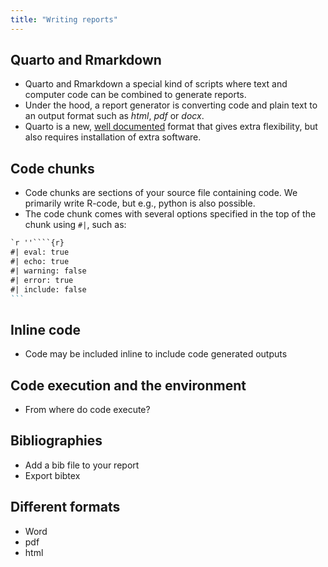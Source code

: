 ```yaml
---
title: "Writing reports"
---
```


## Quarto and Rmarkdown

- Quarto and Rmarkdown a special kind of scripts where text and computer code can be combined to generate reports. 
- Under the hood, a report generator is converting code and plain text to an output format such as *html*, *pdf* or *docx*.
- Quarto is a new, [well documented](https://quarto.org/) format that gives extra flexibility, but also requires installation of extra software.


## Code chunks

- Code chunks are sections of your source file containing code. We primarily write R-code, but e.g., python is also possible.
- The code chunk comes with several options specified in the top of the chunk using `#|`, such as:

````markdown
`r ''````{r}
#| eval: true
#| echo: true
#| warning: false
#| error: true
#| include: false
```
````

## Inline code

- Code may be included inline to include code generated outputs

## Code execution and the environment

- From where do code execute?

## Bibliographies

- Add a bib file to your report
- Export bibtex

## Different formats

- Word
- pdf
- html








